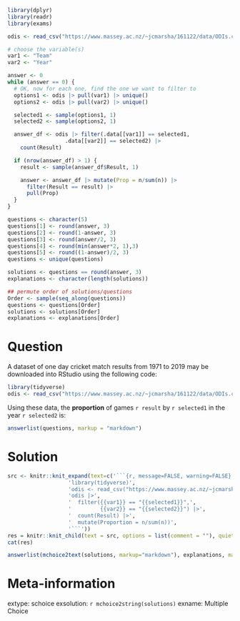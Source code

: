 ```r
library(dplyr)
library(readr)
library(exams)

odis <- read_csv("https://www.massey.ac.nz/~jcmarsha/161122/data/ODIs.csv")

# choose the variable(s)
var1 <- "Team"
var2 <- "Year"

answer <- 0
while (answer == 0) {
  # OK, now for each one, find the one we want to filter to
  options1 <- odis |> pull(var1) |> unique()
  options2 <- odis |> pull(var2) |> unique()

  selected1 <- sample(options1, 1)
  selected2 <- sample(options2, 1)

  answer_df <- odis |> filter(.data[[var1]] == selected1,
                  .data[[var2]] == selected2) |>
    count(Result)

  if (nrow(answer_df) > 1) {
    result <- sample(answer_df$Result, 1)

    answer <- answer_df |> mutate(Prop = n/sum(n)) |>
      filter(Result == result) |>
      pull(Prop)
  }
}

questions <- character(5)
questions[1] <- round(answer, 3)
questions[2] <- round(1-answer, 3)
questions[3] <- round(answer/2, 3)
questions[4] <- round(min(answer*2, 1),3)
questions[5] <- round((1-answer)/2, 3)
questions <- unique(questions)

solutions <- questions == round(answer, 3)
explanations <- character(length(solutions))

## permute order of solutions/questions
Order <- sample(seq_along(questions))
questions <- questions[Order]
solutions <- solutions[Order]
explanations <- explanations[Order]  
```

Question
========

A dataset of one day cricket match results from 1971 to 2019 may be downloaded into RStudio using the following code:

```r
library(tidyverse)
odis <- read_csv("https://www.massey.ac.nz/~jcmarsha/161122/data/ODIs.csv")
```

Using these data, the **proportion** of games `r result` by `r selected1` in the year `r selected2` is:

```r
answerlist(questions, markup = "markdown")
```

Solution
========

```r
src <- knitr::knit_expand(text=c('```{r, message=FALSE, warning=FALSE}',
                   'library(tidyverse)',
                   'odis <- read_csv("https://www.massey.ac.nz/~jcmarsha/161122/data/ODIs.csv")',
                   'odis |>',
                   '  filter({{var1}} == "{{selected1}}",',
                   '         {{var2}} == "{{selected2}}") |>',
                   '  count(Result) |>',
                   '  mutate(Proportion = n/sum(n))',
                   '```'))
res = knitr::knit_child(text = src, options = list(comment = ""), quiet=TRUE)
cat(res)
```

```r
answerlist(mchoice2text(solutions, markup="markdown"), explanations, markup = "markdown")
```

Meta-information
================

extype: schoice
exsolution: `r mchoice2string(solutions)`
exname: Multiple Choice
